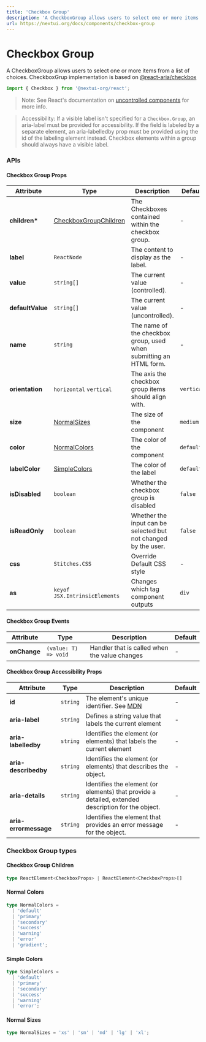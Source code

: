 ```yaml
---
title: 'Checkbox Group'
description: 'A CheckboxGroup allows users to select one or more items from a list of choices.'
url: https://nextui.org/docs/components/checkbox-group
---
```


# Checkbox Group

A CheckboxGroup allows users to select one or more items from a list of choices. CheckboxGrup implementation is based on <a href="https://react-spectrum.adobe.com/react-aria/useCheckboxGroup.html" rel="noreferrer" target="_blank">
@react-aria/checkbox</a>

```jsx
import { Checkbox } from '@nextui-org/react';
```

<CarbonAd />

<Spacer y={2} />

<Playground
  title="Default"
  desc=" `Checkbox.Group` accepts multiple `Checkbox` elements as children. Each `Checkbox` represents an option that can be selected, labeled by its children."
  files={checkboxGroupContent.column}
/>

<Playground
  title="Row"
  desc="Checkbox groups are vertically oriented by default. The `orientation` prop can be used to change the orientation to horizontal."
  files={checkboxGroupContent.row}
/>

<Playground
  title="Controlled vs Uncontrolled"
  desc="An initial, **uncontrolled** value can be provided to the `Checkbox.Group` using the defaultValue prop. Alternatively, a **controlled** value can be provided using the value prop. Both of these props accept an array of selected items, which map to the value prop on each item."
  files={checkboxGroupContent.controlledVsUncontrolled}
/>

> Note: See React's documentation on [uncontrolled components](https://reactjs.org/docs/uncontrolled-components.html) for more info.

<Playground
  title="Events"
  desc="`Checkbox.Group` accepts an `onChange` prop, which is triggered when a user adds or removes an item from the selection. The example below uses `onChange` to log how the user is interacting with the component."
  files={checkboxGroupContent.events}
/>

> Accessibility: If a visible label isn't specified for a `Checkbox.Group`, an aria-label must be provided for accessibility. If the field is labeled by a separate element, an aria-labelledby prop must be provided using the id of the labeling element instead. Checkbox elements within a group should always have a visible label.

<Spacer y={3} />

### APIs

<Spacer y={2} />

#### Checkbox Group Props

| Attribute        | Type                                              | Description                                                        | Default    |
| ---------------- | ------------------------------------------------- | ------------------------------------------------------------------ | ---------- |
| **children\***   | [CheckboxGroupChildren](#checkbox-group-children) | The Checkboxes contained within the checkbox group.                | -          |
| **label**        | `ReactNode`                                       | The content to display as the label.                               | -          |
| **value**        | `string[]`                                        | The current value (controlled).                                    | -          |
| **defaultValue** | `string[]`                                        | The current value (uncontrolled).                                  | -          |
| **name**         | `string`                                          | The name of the checkbox group, used when submitting an HTML form. | -          |
| **orientation**  | `horizontal` `vertical`                           | The axis the checkbox group items should align with.               | `vertical` |
| **size**         | [NormalSizes](#normal-sizes)                      | The size of the component                                          | `medium`   |
| **color**        | [NormalColors](#normal-colors)                    | The color of the component                                         | `default`  |
| **labelColor**   | [SimpleColors](#simple-colors)                    | The color of the label                                             | `default`  |
| **isDisabled**   | `boolean`                                         | Whether the checkbox group is disabled                             | `false`    |
| **isReadOnly**   | `boolean`                                         | Whether the input can be selected but not changed by the user.     | `false`    |
| **css**          | `Stitches.CSS`                                    | Override Default CSS style                                         | -          |
| **as**           | `keyof JSX.IntrinsicElements`                     | Changes which tag component outputs                                | `div`      |

<Spacer y={1} />

#### Checkbox Group Events

| Attribute    | Type                 | Description                                   | Default |
| ------------ | -------------------- | --------------------------------------------- | ------- |
| **onChange** | `(value: T) => void` | Handler that is called when the value changes | -       |

<Spacer y={1} />

#### Checkbox Group Accessibility Props

| Attribute             | Type     | Description                                                                                                        | Default |
| --------------------- | -------- | ------------------------------------------------------------------------------------------------------------------ | ------- |
| **id**                | `string` | The element's unique identifier. See [MDN](https://developer.mozilla.org/en-US/docs/Web/HTML/Global_attributes/id) | -       |
| **aria-label**        | `string` | Defines a string value that labels the current element                                                             | -       |
| **aria-labelledby**   | `string` | Identifies the element (or elements) that labels the current element                                               | -       |
| **aria-describedby**  | `string` | Identifies the element (or elements) that describes the object.                                                    | -       |
| **aria-details**      | `string` | Identifies the element (or elements) that provide a detailed, extended description for the object.                 | -       |
| **aria-errormessage** | `string` | Identifies the element that provides an error message for the object.                                              | -       |

<Spacer y={2} />

### Checkbox Group types

<Spacer y={1} />

#### Checkbox Group Children

```ts
type ReactElement<CheckboxProps> | ReactElement<CheckboxProps>[]
```

#### Normal Colors

```ts
type NormalColors =
  | 'default'
  | 'primary'
  | 'secondary'
  | 'success'
  | 'warning'
  | 'error'
  | 'gradient';
```

#### Simple Colors

```ts
type SimpleColors =
  | 'default'
  | 'primary'
  | 'secondary'
  | 'success'
  | 'warning'
  | 'error';
```

#### Normal Sizes

```ts
type NormalSizes = 'xs' | 'sm' | 'md' | 'lg' | 'xl';
```
